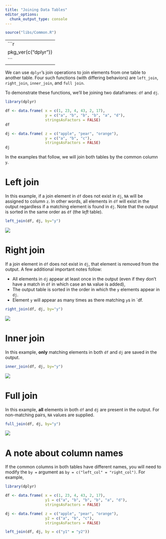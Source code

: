 ```yaml
---
title: "Joining Data Tables"
editor_options: 
  chunk_output_type: console
---
```


```r
source("libs/Common.R")
```
-----
```r
pkg_ver(c("dplyr"))
```
-----

We can use `dplyr`'s join operations to join elements from one table to another table. Four such functions (with differing behaviors) are `left_join`, `right_join`, `inner_join`, and `full join`.

To demonstrate these functions, we'll be joining two dataframes: `df` and `dj`. 

```r
library(dplyr)

df <- data.frame( x = c(1, 23, 4, 43, 2, 17),
                  y = c("a", "b", "b", "b", "a", "d"),
                  stringsAsFactors = FALSE)
df

dj <- data.frame( z = c("apple", "pear", "orange"),
                  y = c("a", "b", "c"),
                  stringsAsFactors = FALSE)
dj
```

In the examples that follow, we will join both tables by the common column `y`.

# Left join

In this example, if a join element in `df` does not exist in `dj`, `NA` will be assigned to column `z`. In other words, all elements in `df` will exist in the output regardless if a matching element is found in `dj`. Note that the output is sorted in the same order as `df` (the *left* table).

```r
left_join(df, dj, by="y")
```

![](img/left_join.png)

# Right join

If a join element in `df` does not exist in `dj`, that element is removed from the output. A few additional important notes follow:

+ All elements in `dj` appear at least once in the output (even if they don't have a match in `df` in which case an `NA` value is added),
+ The output table is sorted in the order in which the `y` elements appear in `dj`.
+ Element `y` will appear as many times as there matching `y`s in `df.

```r
right_join(df, dj, by="y")
```

![](img/right_join.png)

# Inner join

In this example, **only** matching elements in both  `df` and `dj` are saved in the output.

```r
inner_join(df, dj, by="y")
```

![](img/inner_join.png)

# Full join

In this example, **all** elements in both `df` and `dj` are present in the output. For non-matching pairs, `NA` values are supplied.

```r
full_join(df, dj, by="y")
```

![](img/full_join.png)


# A note about column names

If the common columns in both tables have different names, you will need to modify the `by =` argument as `by = c("left_col" = "right_col")`. For example,

```r
library(dplyr)

df <- data.frame( x = c(1, 23, 4, 43, 2, 17),
                  y1 = c("a", "b", "b", "b", "a", "d"),
                  stringsAsFactors = FALSE)

dj <- data.frame( z = c("apple", "pear", "orange"),
                  y2 = c("a", "b", "c"),
                  stringsAsFactors = FALSE)

left_join(df, dj, by = c("y1" = "y2"))
```